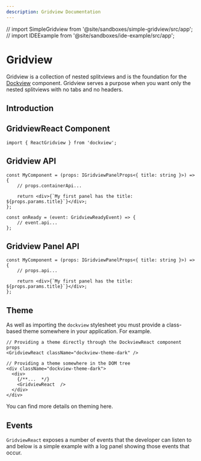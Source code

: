 ```yaml
---
description: Gridview Documentation
---
```


// import SimpleGridview from '@site/sandboxes/simple-gridview/src/app';
// import IDEExample from '@site/sandboxes/ide-example/src/app';

# Gridview

Gridview is a collection of nested splitviews and is the foundation for the [Dockview](./dockview) component.
Gridview serves a purpose when you want only the nested splitviews with no tabs and no headers.

## Introduction

<MultiFrameworkContainer
    height={600}
    sandboxId="simple-gridview"
    react={SimpleGridview}
/>

## GridviewReact Component

```tsx
import { ReactGridview } from 'dockview';
```

<DocRef declaration="IGridviewReactProps" />

## Gridview API

```tsx
const MyComponent = (props: IGridviewPanelProps<{ title: string }>) => {
    // props.containerApi...

    return <div>{`My first panel has the title: ${props.params.title}`}</div>;
};
```

```tsx
const onReady = (event: GridviewReadyEvent) => {
    // event.api...
};
```

<DocRef declaration="GridviewApi" />

## Gridview Panel API

```tsx
const MyComponent = (props: IGridviewPanelProps<{ title: string }>) => {
    // props.api...

    return <div>{`My first panel has the title: ${props.params.title}`}</div>;
};
```

<DocRef declaration="GridviewPanelApi" />

## Theme

As well as importing the `dockview` stylesheet you must provide a class-based theme somewhere in your application. For example.

```tsx
// Providing a theme directly through the DockviewReact component props
<GridviewReact className="dockview-theme-dark" />

// Providing a theme somewhere in the DOM tree
<div className="dockview-theme-dark">
  <div>
    {/**...  */}
    <GridviewReact  />
  </div>
</div>
```

You can find more details on theming <Link to="../theme">here</Link>.

## Events

`GridviewReact` exposes a number of events that the developer can listen to and below is a simple example with a log panel showing those events that occur.

<EventsGridview />
